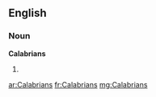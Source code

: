 ==English==

===Noun===
'''Calabrians'''

# {{plural of|[[Calabrian]]}}

[[ar:Calabrians]]
[[fr:Calabrians]]
[[mg:Calabrians]]